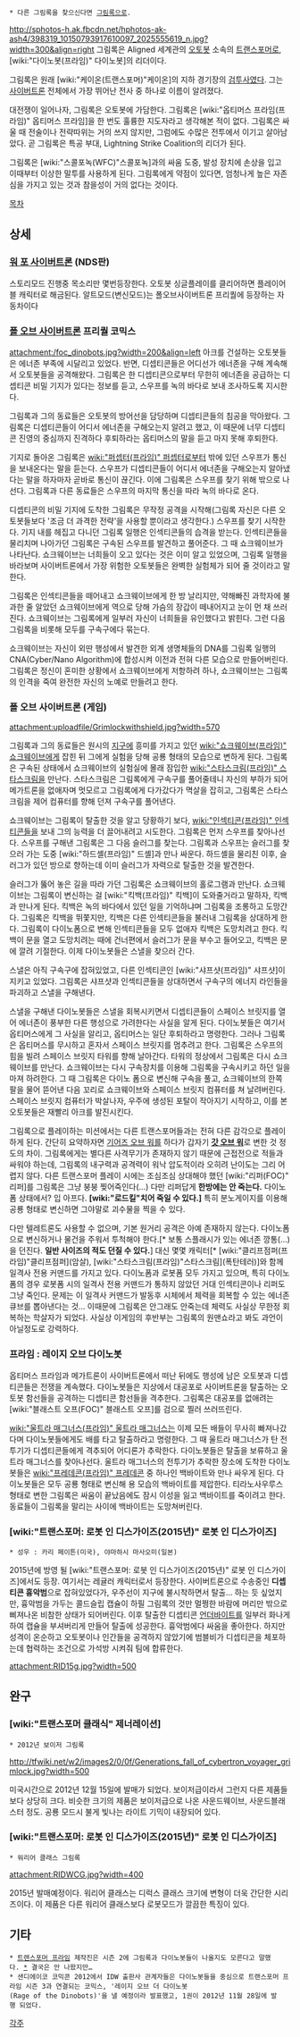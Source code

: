  * 다른 그림록을 찾으신다면 [[그림록]]으로.

http://sphotos-h.ak.fbcdn.net/hphotos-ak-ash4/398319_10150793917610097_2025555619_n.jpg?width=300&align=right
그림록은 Aligned 세계관의 [[오토봇]] 소속의 [[트랜스포머]]로, [wiki:"다이노봇(프라임)" 다이노봇]의 리더이다.

그림록은 원래 [wiki:"케이온(트랜스포머)"케이온]의 지하 경기장의 [[검투사]]였다. 그는 [[사이버트론]] 전체에서 가장 뛰어난 전사 중 하나로 이름이 알려졌다.

대전쟁이 일어나자, 그림록은 오토봇에 가담한다. 그림록은 [wiki:"옵티머스 프라임(프라임)" 옵티머스 프라임]을 한 번도 훌륭한 지도자라고 생각해본 적이 없다. 그림록은 싸울 때 전술이나 전략따위는 거의 쓰지 않지만, 그럼에도 수많은 전투에서 이기고 살아남았다. 곧 그림록은 특공 부대, Lightning Strike Coalition의 리더가 된다.

그림록은 [wiki:"스콜포녹(WFC)"스콜포녹]과의 싸움 도중, 발성 장치에 손상을 입고 이때부터 이상한 말투를 사용하게 된다. 그림록에게 약점이 있다면, 엄청나게 높은 자존심을 가지고 있는 것과 참을성이 거의 없다는 것이다.

[[목차]]
== 상세 ==
=== [[워 포 사이버트론]] (NDS판) ===
스토리모드 진행중 목소리만 몇번등장한다. 
오토봇 싱글플레이를 클리어하면 플레이어블 캐릭터로 해금된다. 알트모드(변신모드)는 폴오브사이버트론 프리퀄에 등장하는 자동차이다
=== [[폴 오브 사이버트론]] 프리퀄 코믹스 ===
attachment:/foc_dinobots.jpg?width=200&align=left
아크를 건설하는 오토봇들은 에너존 부족에 시달리고 있었다. 반면, 디셉티콘들은 어디선가 에너존을 구해 계속해서 오토봇들을 공격해왔다. 그림록은 한 디셉티콘으로부터 무한히 에너존을 공급하는 디셉티콘 비밀 기지가 있다는 정보를 듣고, 스우프를 녹의 바다로 보내 조사하도록 지시한다.

그림록과 그의 동료들은 오토봇의 방어선을 담당하며 디셉티콘들의 침공을 막아왔다. 그림록은 디셉티콘들이 어디서 에너존을 구해오는지 알려고 했고, 이 때문에 너무 디셉티콘 진영의 중심까지 진격하다 후퇴하라는 옵티머스의 말을 듣고 마지 못해 후퇴한다.

기지로 돌아온 그림록은 [[wiki:"퍼셉터(프라임)" 퍼셉터]]로부터 밖에 있던 스우프가 통신을 보내온다는 말을 듣는다. 스우프가 디셉티콘들이 어디서 에너존을 구해오는지 알아냈다는 말을 하자마자 곧바로 통신이 끊긴다. 이에 그림록은 스우프를 찾기 위해 밖으로 나선다. 그림록과 다른 동료들은 스우프의 마지막 통신을 따라 녹의 바다로 온다.

디셉티콘의 비밀 기지에 도착한 그림록은 무작정 공격을 시작해(그림록 자신은 다른 오토봇들보다 '조금 더 과격한 전략'을 사용할 뿐이라고 생각한다.) 스우프를 찾기 시작한다. 기지 내를 헤집고 다니던 그림록 일행은 인섹티콘들의 습격을 받는다. 인섹티콘들을 물리치며 나아가던 그림록은 구속된 스우프를 발견하고 풀어준다. 그 때 쇼크웨이브가 나타난다. 쇼크웨이브는 너희들이 오고 있다는 것은 이미 알고 있었으며, 그림록 일행을 바라보며 사이버트론에서 가장 위험한 오토봇들은 완벽한 실험체가 되어 줄 것이라고 말한다.

그림록은 인섹티콘들을 떼어내고 쇼크웨이브에게 한 방 날리지만, 약해빠진 과학자에 불과한 줄 알았던 쇼크웨이브에게 역으로 당해 가슴의 장갑이 떼내어지고 눈이 먼 채 쓰러진다. 쇼크웨이브는 그림록에게 일부러 자신이 너희들을 유인했다고 밝힌다. 그런 다음 그림록을 비롯해 모두를 구속구에다 묶는다.

쇼크웨이브는 자신이 외딴 행성에서 발견한 외계 생명체들의 DNA를 그림록 일행의 CNA(Cyber/Nano Algorithm)에 합성시켜 이전과 전혀 다른 모습으로 만들어버린다. 그림록은 정신이 혼미한 상황에서 쇼크웨이브에게 저항하려 하나, 쇼크웨이브는 그림록의 인격을 죽여 완전한 자신의 노예로 만들려고 한다.

===  폴 오브 사이버트론 (게임) ===
attachment:uploadfile/Grimlockwithshield.jpg?width=570

그림록과 그의 동료들은 원시의 [[지구]]에 흥미를 가지고 있던 [[wiki:"쇼크웨이브(프라임)" 쇼크웨이브]]에게 잡힌 뒤 그에게 실험을 당해 공룡 형태의 모습으로 변하게 된다. 그림록은 구속된 상태에서 쇼크웨이브의 실험실에 몰래 잠입한 [[wiki:"스타스크림(프라임)" 스타스크림]]을 만난다. 스타스크림은 그림록에게 구속구를 풀어줄테니 자신의 부하가 되어 메가트론을 없애자며 멋모르고 그림록에게 다가갔다가 멱살을 잡히고, 그림록은 스타스크림을 제어 컴퓨터를 향해 던져 구속구를 풀어낸다.

쇼크웨이브는 그림록이 탈출한 것을 알고 당황하기 보다, [[wiki:"인섹티콘(프라임)" 인섹티콘]]들을 보내 그의 능력을 더 끌어내려고 시도한다. 그림록은 먼저 스우프를 찾아나선다. 스우프를 구해낸 그림록은 그 다음 슬러그를 찾는다. 그림록과 스우프는 슬러그를 찾으러 가는 도중 [wiki:"하드셸(프라임)" 드셸]과 만나 싸운다. 하드셸을 물리친 이후, 슬러그가 있던 방으로 향하는데 이미 슬러그가 자력으로 탈출한 것을 발견한다.

슬러그가 뚫어 놓은 길을 따라 가던 그림록은 쇼크웨이브의 홀로그램과 만난다. 쇼크웨이브는 그림록이 변신하는 걸  [wiki:"킥백(프라임)" 킥백]이 도와줄거라고 말하자, 킥백과 만나게 된다. 킥백은 녹의 바다에서 있던 일을 기억하냐며 그림록을 조롱하고 도망간다. 그림록은 킥백을 뛰쫓지만, 킥백은 다른 인섹티콘들을 불러내 그림록을 상대하게 한다. 그림록이 다이노폼으로 변해 인섹티콘들을 모두 없애자 킥백은 도망치려고 한다. 킥백이 문을 열고 도망치려는 때에 건너편에서 슬러그가 문을 부수고 들어오고, 킥백은 문에 깔려 기절한다. 이제 다이노봇들은 스낼을 찾으러 간다. 

스낼은 아직 구속구에 잡혀있었고, 다른 인섹티콘인 [wiki:"샤프샷(프라임)" 샤프샷]이 지키고 있었다. 그림록은 샤프샷과 인섹티콘들을 상대하면서 구속구의 에너지 라인들을 파괴하고 스낼을 구해낸다.

스낼을 구해낸 다이노봇들은 스낼을 회복시키면서 디셉티콘들이 스페이스 브릿지를 열어 에너존이 풍부한 다른 행성으로 가려한다는 사실을 알게 된다. 다이노봇들은 여기서 옵티머스에게 그 사실을 알리고, 옵티머스는 일단 후퇴하라고 명령한다. 그러나 그림록은 옵티머스를 무시하고 혼자서 스페이스 브릿지를 멈추려고 한다. 그림록은 스우프의 힘을 빌려 스페이스 브릿지 타워를 향해 날아간다. 타워의 정상에서 그림록은 다시 쇼크웨이브를 만난다. 쇼크웨이브는 다시 구속장치를 이용해 그림록을 구속시키고 하던 일을 마져 하려한다. 그 때 그림록은 다이노 폼으로 변신해 구속을 풀고, 쇼크웨이브의 한쪽 팔을 물어 뜯어낸 다음 꼬리로 쇼크웨이브와 스페이스 브릿지 컴퓨터를 쳐 날려버린다. 스페이스 브릿지 컴퓨터가 박살나자, 우주에 생성된 포탈이 작아지기 시작하고, 이를 본 오토봇들은 재빨리 아크를 발진시킨다.

그림록으로 플레이하는 미션에서는 다른 트랜스포머들과는 전혀 다른 감각으로 플레이하게 된다. 간단히 요약하자면 [[기어즈 오브 워]]를 하다가 갑자기 '''[[갓 오브 워]]'''로 변한 것 정도의 차이. 그림록에게는 별다른 사격무기가 존재하지 않기 때문에 근접전으로 적들과 싸워야 하는데, 그림록의 내구력과 공격력이 워낙 압도적이라 오히려 난이도는 그리 어렵지 않다. 다른 트랜스포머 플레이 시에는 조심조심 상대해야 했던 [wiki:"리퍼(FOC)" 리퍼]를 그림록은 그냥 붕붕 찢어죽인다(…) 다만 리퍼답게 '''한방에는 안 죽는다.''' 다이노폼 상태에서? 입 아프다. '''[wiki:"로드킬"치어 죽일 수 있다.]''' 특히 분노게이지를 이용해 공룡 형태로 변신하면 그야말로 괴수물을 찍을 수 있다.

다만 텔레트론도 사용할 수 없으며, 기본 원거리 공격은 아예 존재하지 않는다. 다이노폼으로 변신하거나 물건을 주워서 투척해야 한다.[* 보통 스플래시가 있는 에너존 깡통(...)을 던진다. '''일반 사이즈의 적도 던질 수 있다.'''] 대신 몇몇 캐릭터[* [wiki:"클리프점퍼(프라임)"클리프점퍼](암살), [wiki:"스타스크림(프라임)"스타스크림](폭탄테러)]와 함께 일격사 전용 커맨드를 가지고 있다. 다이노폼과 로봇폼 모두 가지고 있으며, 특히 다이노폼의 경우 로봇폼 시의 일격사 전용 커맨드가 통하지 않았던 거대 인섹티콘이나 리퍼도 그냥 죽인다. 문제는 이 일격사 커맨드가 발동후 시체에서 체력을 회복할 수 있는 에너존 큐브를 뽑아낸다는 것... 이때문에 그림록은 안그래도 안죽는데 체력도 사실상 무한정 회복하는 학살자가 되었다. 사실상 이게임의 후반부는 그림록의 원맨쇼라고 봐도 과언이 아닐정도로 강력하다.

=== 프라임 : 레이지 오브 다이노봇 ===
옵티머스 프라임과 메가트론이 사이버트론에서 떠난 뒤에도 행성에 남은 오토봇과 디셉티콘들은 전쟁을 계속했다. 다이노봇들은 지상에서 대공포로 사이버트론을 탈출하는 오토봇 함선들을 공격하는 디셉티콘 함선들을 격추한다. 그림록은 대공포를 없애려는 [wiki:"블래스트 오프(FOC)" 블래스트 오프]를 검으로 찔러 쓰러뜨린다. 

[[wiki:"울트라 매그너스(프라임)" 울트라 매그너스]]는 이제 모든 배들이 무사히 빠져나갔다며 다이노봇들에게도 배를 타고 탈출하라고 명령한다. 그 때 울트라 매그너스가 탄 전투기가 디셉티콘들에게 격추되어 어디론가 추락한다. 다이노봇들은 탈출을 보류하고 울트라 매그너스를 찾아나선다. 울트라 매그너스의 전투기가 추락한 장소에 도착한 다이노봇들은 [[wiki:"프레데콘(프라임)" 프레데콘]] 중 하나인 백바이트와 만나 싸우게 된다. 다이노봇들은 모두 공룡 형태로 변신해 용 모습의 백바이트를 제압한다. 티라노사우루스 형태로 변한 그림록은 싸움이 끝났음에도 잠시 이성을 잃고 백바이트를 죽이려고 한다. 동료들이 그림록을 말리는 사이에 백바이트는 도망쳐버린다.

=== [wiki:"트랜스포머: 로봇 인 디스가이즈(2015년)" 로봇 인 디스가이즈] ===
 * 성우 : 카리 페이튼(미국), 야마하시 마사오미(일본)

2015년에 방영 될 [wiki:"트랜스포머: 로봇 인 디스가이즈(2015년)" 로봇 인 디스가이즈]에서도 등장. 여기서는 레귤러 캐릭터로서 등장한다. 사이버트론으로 수송중인 '''디셉티콘 흉악범'''으로 잡혀있었다가, 우주선이 지구에 불시착하면서 탈출... 하는 듯 싶었지만, 흉악범을 가두는 콜드슬립 캡슐이 하필 그림록의 것만 멀쩡한 바람에 머리만 밖으로 삐져나온 비참한 상태가 되어버린다. 이후 탈출한 디셉티콘 [[언더바이트]]를 일부러 화나게 하여 캡슐을 부셔버리게 만들어 탈출에 성공한다.
흉악범에다 싸움을 좋아한다. 하지만 성격이 온순하고 오토봇이나 인간들을 공격하지 않았기에 범블비가 디셉티콘을 체포하는데 협력하는 조건으로 가석방 시켜줘 팀에 합류한다.

attachment:RID15g.jpg?width=500

{{{#!html
<iframe width="560" height="315" src="https://www.youtube.com/embed/I6o3weJUnJM" frameborder="0" allowfullscreen></iframe>
}}}
== 완구 ==
=== [wiki:"트랜스포머 클래식" 제너레이션] ===
 * 2012년 보이저 그림록
http://tfwiki.net/w2/images2/0/0f/Generations_fall_of_cybertron_voyager_grimlock.jpg?width=500

미국시간으로 2012년 12월 15일에 발매가 되었다. 보이저급이라서 그런지 다른 제품들보다 상당히 크다. 비슷한 크기의 제품은 보이저급으로 나온 사운드웨이브, 사운드블래스터 정도. 공룡 모드시 불게 빛나는 라이트 기믹이 내장되어 있다.

=== [wiki:"트랜스포머: 로봇 인 디스가이즈(2015년)" 로봇 인 디스가이즈] ===
 * 워리어 클래스 그림록
attachment:RIDWCG.jpg?width=400

2015년 발매예정이다. 워리어 클래스는 디럭스 클래스 크기에 변형이 더욱 간단한 시리즈이다. 이 제품은 다른 워리어 클래스보다 로봇모드가 깔끔한 특징이 있다.


== 기타 ==
 * [[트랜스포머 프라임]] 제작진은 시즌 2에 그림록과 다이노봇들이 나올지도 모른다고 말했다. [http://www.tfw2005.com/transformers-news/transformers-prime-39/nycc-2011-transformers-prime-panel---tony-todd-is-dreadwing-nathan-fillion-to-voice-a-transformer-173567/ *] 결국은 안 나왔지만…
 * 샌디에이코 코믹콘 2012에서 IDW 출판사 관계자들은 다이노봇들을 중심으로 트랜스포머 프라임 시즌 3과 연결되는 코믹스, '레이지 오브 더 다이노봇(Rage of the Dinobots)'을 낼 예정이라 발표했고, 1권이 2012년 11월 28일에 발행 되었다.

[[각주]]
